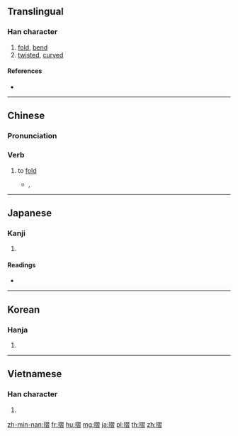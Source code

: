 {{also|折}}
==Translingual==

===Han character===
{{Han char|rn=64|rad=手|as=11|sn=14|four=57062|canj=QSMA|ids=⿰扌習}}

# [[fold]], [[bend]]
# [[twisted]], [[curved]]

====References====
* {{Han ref|kx=0452.080|dkj=12647|dj=0802.110|hdz=31950.130|uh=647A|ud=25722|bh=BA50|bd=47696}}

----

==Chinese==
{{zh-forms|s=折}}

===Pronunciation===
{{zh-pron
|m=zhé
|c=zip3,zaap3
|h=pfs=chap
|md=
|mn=chih
|w=
|mc=y
|oc=y
|cat=
}}

===Verb===
{{zh-verb}}

# to [[fold]]
#* {{l|zh|w:Samuel Hui|許冠傑}}, {{lang|zh|紙船}}
#*: {{zh-x|拾起 張 紙 摺{zip3} 隻 小 船|I take up a sheet of paper and '''fold''' a little boat|C-LIT}}

----

==Japanese==

===Kanji===
{{ja-kanji|grade=|rs=手11}}

# {{defn|lang=ja|sort=手11}}

====Readings====
* {{ja-readings|on=[[しょう]] (shō), [[ろう]] (rō)|kun=[[ひだ]] (hida), [[する]] (suru), [[すり]] (suri)}}

----

==Korean==

===Hanja===
{{ko-hanja|hangeul=접|eumhun=|rv=jeop|mr=chŏp|y=cep}}

# {{defn|lang=ko|sort=手11}}

----

==Vietnamese==

===Han character===
{{vi-hantu|rs=手11|dập}}

# {{defn|lang=vi|sort=手11}}

[[zh-min-nan:摺]]
[[fr:摺]]
[[hu:摺]]
[[mg:摺]]
[[ja:摺]]
[[pl:摺]]
[[th:摺]]
[[zh:摺]]